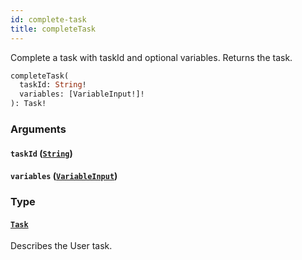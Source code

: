 ```yaml
---
id: complete-task
title: completeTask
---
```


Complete a task with taskId and optional variables. Returns the task.

```graphql
completeTask(
  taskId: String!
  variables: [VariableInput!]!
): Task!

```

### Arguments

#### `taskId` ([`String`](../scalars/string.mdx))

#### `variables` ([`VariableInput`](../inputs/variable-input.mdx))

### Type

#### [`Task`](../objects/task.mdx)

Describes the User task.
